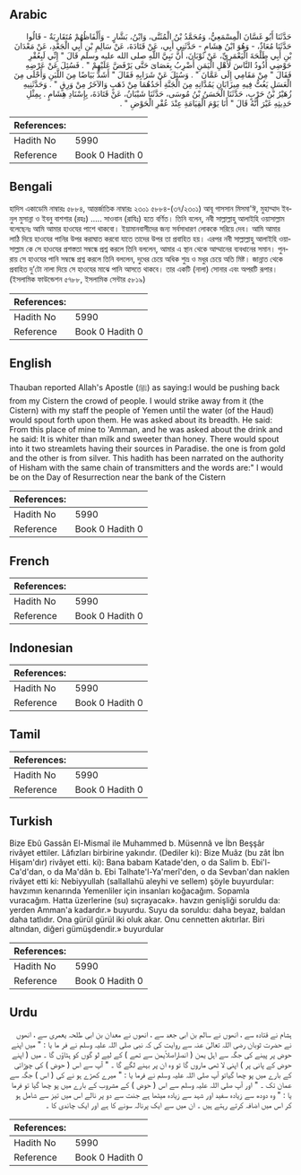 ## Arabic


<div dir="rtl" lang="ar" style={{fontSize:'larger',backgroundColor:'#f8f9fa',padding:20}}>
حَدَّثَنَا أَبُو غَسَّانَ الْمِسْمَعِيُّ، وَمُحَمَّدُ بْنُ الْمُثَنَّى، وَابْنُ، بَشَّارٍ - وَأَلْفَاظُهُمْ مُتَقَارِبَةٌ - قَالُوا حَدَّثَنَا مُعَاذٌ، - وَهُوَ ابْنُ هِشَامٍ - حَدَّثَنِي أَبِي، عَنْ قَتَادَةَ، عَنْ سَالِمِ بْنِ أَبِي الْجَعْدِ، عَنْ مَعْدَانَ بْنِ أَبِي طَلْحَةَ الْيَعْمَرِيِّ، عَنْ ثَوْبَانَ، أَنَّ نَبِيَّ اللَّهِ صلى الله عليه وسلم قَالَ ‏"‏ إِنِّي لَبِعُقْرِ حَوْضِي أَذُودُ النَّاسَ لأَهْلِ الْيَمَنِ أَضْرِبُ بِعَصَاىَ حَتَّى يَرْفَضَّ عَلَيْهِمْ ‏"‏ ‏.‏ فَسُئِلَ عَنْ عَرْضِهِ فَقَالَ ‏"‏ مِنْ مَقَامِي إِلَى عَمَّانَ ‏"‏ ‏.‏ وَسُئِلَ عَنْ شَرَابِهِ فَقَالَ ‏"‏ أَشَدُّ بَيَاضًا مِنَ اللَّبَنِ وَأَحْلَى مِنَ الْعَسَلِ يَغُتُّ فِيهِ مِيزَابَانِ يَمُدَّانِهِ مِنَ الْجَنَّةِ أَحَدُهُمَا مِنْ ذَهَبٍ وَالآخَرُ مِنْ وَرِقٍ ‏"‏ ‏.‏ وَحَدَّثَنِيهِ زُهَيْرُ بْنُ حَرْبٍ، حَدَّثَنَا الْحَسَنُ بْنُ مُوسَى، حَدَّثَنَا شَيْبَانُ، عَنْ قَتَادَةَ، بِإِسْنَادِ هِشَامٍ ‏.‏ بِمِثْلِ حَدِيثِهِ غَيْرَ أَنَّهُ قَالَ ‏"‏ أَنَا يَوْمَ الْقِيَامَةِ عِنْدَ عُقْرِ الْحَوْضِ ‏"‏ ‏.‏
</div>
<div style={{backgroundColor:'#f8f9fa',padding:20, marginBottom: 10}}><table> <thead> <tr> <th>References:</th> <th></th> </tr> </thead> <tbody><tr><td>Hadith No</td><td>5990</td></tr><tr><td>Reference</td><td>Book 0 Hadith 0</td></tr></tbody></table></div>

## Bengali


<div dir="ltr" lang="bn" style={{fontSize:'larger',backgroundColor:'#f8f9fa',padding:20}}>
হাদিস একাডেমি নাম্বারঃ ৫৮৮৪, আন্তর্জাতিক নাম্বারঃ ২৩০১ ৫৮৮৪-(৩৭/২৩০১) আবূ গাসসান মিসমা'ঈ, মুহাম্মাদ ইবনুল মুসান্না ও ইবনু বাশশার (রহঃ) ..... সাওবান (রাযিঃ) হতে বর্ণিত। তিনি বলেন, নবী সাল্লাল্লাহু আলাইহি ওয়াসাল্লাম বলেছেনঃ আমি আমার হাওযের পাশে থাকবো। ইয়ামানবাসীদের জন্য সর্বসাধারণ লোককে সরিয়ে দেব। আমি আমার লাঠি দিয়ে হাওযের পানির উপর করাঘাত করবো যাতে তাদের উপর তা প্রবাহিত হয়। এরপর নবী সাল্লাল্লাহু আলাইহি ওয়াসাল্লাম কে সে হাওযের প্রশস্ততা সম্বন্ধে প্রশ্ন করলে তিনি বললেন, আমার এ স্থান থেকে আম্মানের ব্যবধানের সমান। পুনরায় সে হাওযের পানি সম্বন্ধে প্রশ্ন করলে তিনি বললেন, দুধের চেয়ে অধিক শুভ্র ও মধুর চেয়ে অতি মিষ্ট। জান্নাত থেকে প্রবাহিত দু’টো নালা দিয়ে সে হাওযের মাঝে পানি আসতে থাকবে। তার একটি (নালা) সোনার এবং অপরটি রূপার। (ইসলামিক ফাউন্ডেশন ৫৭৮৮, ইসলামিক সেন্টার ৫৮১৯)
</div>
<div style={{backgroundColor:'#f8f9fa',padding:20, marginBottom: 10}}><table> <thead> <tr> <th>References:</th> <th></th> </tr> </thead> <tbody><tr><td>Hadith No</td><td>5990</td></tr><tr><td>Reference</td><td>Book 0 Hadith 0</td></tr></tbody></table></div>

## English


<div dir="ltr" lang="en" style={{fontSize:'larger',backgroundColor:'#f8f9fa',padding:20}}>
Thauban reported Allah's Apostle (ﷺ) as saying:I would be pushing back from my Cistern the crowd of people. I would strike away from it (the Cistern) with my staff the people of Yemen until the water (of the Haud) would spout forth upon them. He was asked about its breadth. He said: From this place of mine to 'Amman, and he was asked about the drink and he said: It is whiter than milk and sweeter than honey. There would spout into it two streamlets having their sources in Paradise. the one is from gold and the other is from silver. This hadith has been narrated on the authority of Hisham with the same chain of transmitters and the words are:" I would be on the Day of Resurrection near the bank of the Cistern
</div>
<div style={{backgroundColor:'#f8f9fa',padding:20, marginBottom: 10}}><table> <thead> <tr> <th>References:</th> <th></th> </tr> </thead> <tbody><tr><td>Hadith No</td><td>5990</td></tr><tr><td>Reference</td><td>Book 0 Hadith 0</td></tr></tbody></table></div>

## French


<div dir="ltr" lang="fr" style={{fontSize:'larger',backgroundColor:'#f8f9fa',padding:20}}>

</div>
<div style={{backgroundColor:'#f8f9fa',padding:20, marginBottom: 10}}><table> <thead> <tr> <th>References:</th> <th></th> </tr> </thead> <tbody><tr><td>Hadith No</td><td>5990</td></tr><tr><td>Reference</td><td>Book 0 Hadith 0</td></tr></tbody></table></div>

## Indonesian


<div dir="ltr" lang="id" style={{fontSize:'larger',backgroundColor:'#f8f9fa',padding:20}}>

</div>
<div style={{backgroundColor:'#f8f9fa',padding:20, marginBottom: 10}}><table> <thead> <tr> <th>References:</th> <th></th> </tr> </thead> <tbody><tr><td>Hadith No</td><td>5990</td></tr><tr><td>Reference</td><td>Book 0 Hadith 0</td></tr></tbody></table></div>

## Tamil


<div dir="ltr" lang="ta" style={{fontSize:'larger',backgroundColor:'#f8f9fa',padding:20}}>

</div>
<div style={{backgroundColor:'#f8f9fa',padding:20, marginBottom: 10}}><table> <thead> <tr> <th>References:</th> <th></th> </tr> </thead> <tbody><tr><td>Hadith No</td><td>5990</td></tr><tr><td>Reference</td><td>Book 0 Hadith 0</td></tr></tbody></table></div>

## Turkish


<div dir="ltr" lang="tr" style={{fontSize:'larger',backgroundColor:'#f8f9fa',padding:20}}>
Bize Ebû Gassân El-Mismaî ile Muhammed b. Müsennâ ve İbn Beşşâr rivâyet ettiler. Lâfızları birbirine yakındır. (Dediler ki): Bize Muâz (bu zât İbn Hişam'dır) rivâyet etti. ki): Bana babam Katade'den, o da Salim b. Ebi'l-Ca'd'dan, o da Ma'dân b. Ebi Talhate'l-Ya'merî'den, o da Sevban'dan naklen rivâyet etti ki: Nebiyyullah (sallallahü aleyhi ve sellem) şöyle buyurdular: havzımın kenarında Yemenliler için insanları koğacağım. Sopamla vuracağım. Hatta üzerlerine (su) sıçrayacak». havzın genişliği soruldu da: yerden Amman'a kadardır.» buyurdu. Suyu da soruldu: daha beyaz, baldan daha tatlıdır. Ona gürül gürül iki oluk akar. Onu cennetten akıtırlar. Biri altından, diğeri gümüşdendir.» buyurdular
</div>
<div style={{backgroundColor:'#f8f9fa',padding:20, marginBottom: 10}}><table> <thead> <tr> <th>References:</th> <th></th> </tr> </thead> <tbody><tr><td>Hadith No</td><td>5990</td></tr><tr><td>Reference</td><td>Book 0 Hadith 0</td></tr></tbody></table></div>

## Urdu


<div dir="rtl" lang="ur" style={{fontSize:'larger',backgroundColor:'#f8f9fa',padding:20}}>
ہشام نے قتادہ سے ، انھوں نے سالم بن ابی جعد سے ، انھوں نے معدان بن ابی طلحہ یعمری سے ، انھوں نے حضرت ثوبان رضی اللہ تعالیٰ عنہ سے روایت کی کہ نبی صلی اللہ علیہ وسلم نے فر ما یا : " میں اپنے حوض پر پینے کی جگہ سے اہل یمن ( انصاراصلاًیمن سے تھے ) کے لیے لو گوں کو ہٹاؤں گا ۔ میں ( اپنے حوض کے پانی پر ) اپنی لا ٹھی ماروں گا تو وہ ان پر بہنے لگے گا ۔ " آپ سے اس ( حوض ) کی چوڑائی کے بارے میں پو چھا گیاتو آپ صلی اللہ علیہ وسلم نے فرما یا : " میرے کھڑے ہو نے کی ( اس ) جگہ سے عمان تک ۔ " اور آپ صلی اللہ علیہ وسلم سے اس ( حوض ) کے مشروب کے بارے میں پو چھا گیا تو فرما یا : " وہ دودھ سے زیادہ سفید اور شہد سے زیادہ میٹھا ہے جنت سے دو پر نالے اس میں تیز سے شامل ہو کر اس میں اضافہ کرتے رہتے ہیں ۔ ان میں سے ایک پرنالہ سونے کا ہے اور ایک چاندی کا ۔
</div>
<div style={{backgroundColor:'#f8f9fa',padding:20, marginBottom: 10}}><table> <thead> <tr> <th>References:</th> <th></th> </tr> </thead> <tbody><tr><td>Hadith No</td><td>5990</td></tr><tr><td>Reference</td><td>Book 0 Hadith 0</td></tr></tbody></table></div>